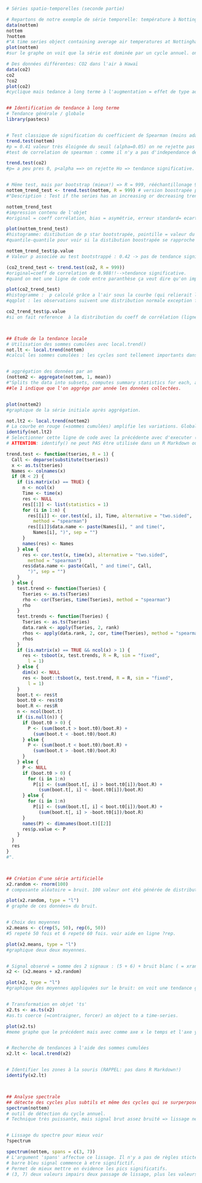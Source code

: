 ```r
# Séries spatio-temporelles (seconde partie)

# Repartons de notre exemple de série temporelle: température à Nottingham (NottinghamTemperature --= nottem)
data(nottem)
nottem
?nottem
#"A time series object containing average air temperatures at Nottingham Castle in degrees Fahrenheit for 20 years".
plot(nottem)
#sur le graphe on voit que la série est dominée par un cycle annuel. on a l impression qu'il y a des variations à l'intérieur du cycle.

# Des données différentes: CO2 dans l'air à Hawaï
data(co2)
co2
?co2
plot(co2)
#cyclique mais tedance à long terme à l'augmentation = effet de type additif.


## Identification de tendance à long terme
# Tendance générale / globale
library(pastecs)


# Test classique de signification du coefficient de Spearman (moins adapté pour les ts!)
trend.test(nottem)
#p = 0.41 valeur très éloignée du seuil (alpha=0.05) on ne rejette pas Ho (covariance vaut 0) alors variation de la variable en y par rapport à celle de la variable en x (le temps) n'est ni directe ni inverse ==> pas de tendance.
#test de correlation de spearman : comme il n'y a pas d'independance des observations la valeur de p est à prendre avec des pincettes. attention aux valeurs identiques : le test ne calcule pas une valeur p excate. Test valable uniquement si pas d'autocarrelation!!! 

trend.test(co2) 
#p= a peu pres 0, p<alpha ==> on rejette Ho => tendance significative.


# Même test, mais par bootstrap (mieux!) => R = 999, rééchantillonage 999x pour un total de 1000 fois car la première est la série initiale
nottem_trend_test <- trend.test(nottem, R = 999) # version boostrapée par ajout de l'argument R.
#"Description : Test if the series has an increasing or decreasing trend, using a non-parametric Spearman test between the observations and time. Usage = trend.test(tseries, R=1). Arguments = tseries	: a univariate or multivariate time series (a 'rts' object in Splus or a 'ts' object in R). R	: The number of time the series is/are resampled for a bootstrap test. If R1 (by default), an usual Spearman test is performed. If R > 1 then a bootstrap test is run".

nottem_trend_test 
#impression contenu de l'objet 
#original = coeff corrélation, bias = asymétrie, erreur standard= ecart-type par rapport à la distribution normale => le plus important c'est le graphique.

plot(nottem_trend_test)
#histogramme: distibution de p star bootstrapée, pointille = valeur du coeff de corrélation observé dans la série non réechantillone. plus le pointillé est extreme à gauche ou à droite dans la série plus on a tendance à penser que Ho est moins plausible=> tendance à rejetter Ho (=pas de tendance globale). p calculé grâce a l'air sous la courbe (qui relierait les sommets de tous les barres verticales de l'histogramme) aux extremités du pointillé.
#quantile-quantile pour voir si la distibution boostrapée se rapproche d'une distribution normal ou pas. Reponse=OUI si les observations (ronds noirs) suivent la droite en pointillé.

nottem_trend_test$p.value 
# Valeur p associée au test bootstrappé : 0.42 -> pas de tendance significative au seuil alpha de 5%.

(co2_trend_test <- trend.test(co2, R = 999))
#original=coeff de correlation de 0.988!!-->tendance significative.
#quand on met une ligne de code entre paranthèse ça veut dire qu'on imprime cette ligne de code; autrement dit, mettre les paranthèses nous évite de devoir reécrire la fonction pour qu'elle soit executée plus bas.

plot(co2_trend_test)
#histogramme :  p calculé grâce a l'air sous la courbe (qui relierait les sommets de tous les barres verticales de l'histogramme) aux extremités du pointillé. aire sous la courbe à l'extremité droite de l'histogramme est trèès faible, p<alpha==>on rejette Ho==> il y a une tendance significative. Ligne verticale pointillée éloingnée des barres verticales de l'histogramme. pointillé = valeur du coeff de corrélation observé dans la série non réechantillone. plus le pointillé est extreme à gauche ou à droite dans la série plus on a tendance à penser que Ho est moins plausible=> tendance à rejetter Ho (==>pas de tendance globale).
#qqplot : les observations suivent une distribution normale exception faite des premières et des dernières.

co2_trend_test$p.value
#si on fait reference  à la distribution du coeff de corrélation (ligne verticale pointillé dans l'histogramme), elle est tres extreme à droite => valeur faible de p => p vaut zero ===> tendance très significative. p=0<< 0.05=alpha.



## Etude de la tendance locale
# Utilisation des sommes cumulées avec local.trend()
not.lt <- local.trend(nottem) 
#calcul les sommes cumulées : les cycles sont tellement importants dans la série qu'ils masquent des variations à plus long terme. le cycle annuel perturbe l'analyse PLURIannuelle =>on élimine ce signal cyclique en travaillant sur des moyennes annuelles? pour ce faire on aggrége.


# aggrégation des données par an
(nottem2 <- aggregate(nottem, 1, mean))
#"Splits the data into subsets, computes summary statistics for each, and returns the result in a convenient form."
##le 1 indique que l'on aggrége par année les données collectées.


plot(nottem2)
#graphique de la série initiale après aggrégation.

not.lt2 <- local.trend(nottem2)
# La courbe en rouge (=sommes cumulées) amplifie les variations. Globalement on a deux périodes: une avec des températues faibles l'autre avec temperatures fortes. Choisir manuellement les points à identifier. 
identify(not.lt2) 
# Selectionner cette ligne de code avec la précédente avec d'executer (Ctrl+Enter). Cliquer les points voulus (dans ce graphe-ci un point au début, un au milieu qd est T° très basses et un point à la fin), puis indiquer "finish"...
# ATTENTION: identify() ne peut PAS être utilisée dans un R Markdown ou Notebook. Cette fonction doit être utilisée seulement dans le fenêtre CONSOLE de R!!! Sinon voici le SCRIPT À AJOUTER POUR QUE ÇA MARCHE : "Note: trend.test() in pastecs does not work well with current version of R with the SciViews::R extension. This version corrects the problem :

trend.test <- function(tseries, R = 1) {
  Call <- deparse(substitute(tseries))
  x <- as.ts(tseries)
  Names <- colnames(x)
  if (R < 2) {
    if (is.matrix(x) == TRUE) {
      n <- ncol(x)
      Time <- time(x)
      res <- NULL
      res[[1]] <- list(statistics = 1)
      for (i in 1:n) {
        res[[i]] <- cor.test(x[, i], Time, alternative = "two.sided",
          method = "spearman")
        res[[i]]$data.name <- paste(Names[i], " and time(",
          Names[i], ")", sep = "")
      }
      names(res) <- Names
    } else {
      res <- cor.test(x, time(x), alternative = "two.sided",
        method = "spearman")
      res$data.name <- paste(Call, " and time(", Call,
        ")", sep = "")
    }
  } else {
    test.trend <- function(Tseries) {
      Tseries <- as.ts(Tseries)
      rho <- cor(Tseries, time(Tseries), method = "spearman")
      rho
    }
    test.trends <- function(Tseries) {
      Tseries <- as.ts(Tseries)
      data.rank <- apply(Tseries, 2, rank)
      rhos <- apply(data.rank, 2, cor, time(Tseries), method = "spearman")
      rhos
    }
    if (is.matrix(x) == TRUE && ncol(x) > 1) {
      res <- tsboot(x, test.trends, R = R, sim = "fixed",
        l = 1)
    } else {
      dim(x) <- NULL
      res <- boot::tsboot(x, test.trend, R = R, sim = "fixed",
        l = 1)
    }
    boot.t <- res$t
    boot.t0 <- res$t0
    boot.R <- res$R
    n <- ncol(boot.t)
    if (is.null(n)) {
      if (boot.t0 > 0) {
        P <- (sum(boot.t > boot.t0)/boot.R) +
          (sum(boot.t < -boot.t0)/boot.R)
      } else {
        P <- (sum(boot.t < boot.t0)/boot.R) +
          (sum(boot.t > -boot.t0)/boot.R)
      }
    } else {
      P <- NULL
      if (boot.t0 > 0) {
        for (i in 1:n)
          P[i] <- (sum(boot.t[, i] > boot.t0[i])/boot.R) +
            (sum(boot.t[, i] < -boot.t0[i])/boot.R)
      } else {
        for (i in 1:n)
          P[i] <- (sum(boot.t[, i] < boot.t0[i])/boot.R) +
            (sum(boot.t[, i] > -boot.t0[i])/boot.R)
      }
      names(P) <- dimnames(boot.t)[[2]]
      res$p.value <- P
    }
  }
  res
}
#".



## Création d'une série artificielle
x2.random <- rnorm(100) 
# composante aléatoire = bruit. 100 valeur ont été générée de distribution normale avec moyenne nulle et ecart type =1.

plot(x2.random, type = "l") 
# graphe de ces données= du bruit.


# Choix des moyennes
x2.means <- c(rep(5, 50), rep(6, 50))
#5 repeté 50 fois et 6 repeté 60 fois. voir aide en ligne ?rep.

plot(x2.means, type = "l")
#graphique deux deux moyennes.


# Signal observé = somme des 2 signaux : (5 + 6) + bruit blanc ( = xrandom)
x2 <- (x2.means + x2.random)

plot(x2, type = "l")
#graphique des moyennes appliquées sur le bruit: on voit une tendance générale  qui augmente légérement sur l'axe x(de la moyenne 5 à la moyenne 6).


# Transformation en objet 'ts'
x2.ts <- as.ts(x2)
#as.ts coerce (=contraigner, forcer) an object to a time-series.

plot(x2.ts)
#meme graphe que le précédent mais avec comme axe x le temps et l'axe y x2.ts=serie temporelle.


# Recherche de tendances à l'aide des sommes cumulées
x2.lt <- local.trend(x2)


# Identifier les zones à la souris (RAPPEL: pas dans R Markdown!)
identify(x2.lt)



## Analyse spectrale 
## détecte des cycles plus subtils et même des cycles qui se surperposent. qlq soit le signal on peut le représenter par un ensemble de sinus et de cos de periode croissante avec une valeur d'amplitude adéquate à chaque signal. si amplitude des différentes composantes est faible alors signal faible et inversément.
spectrum(nottem) 
# outil de détection du cycle annuel.
# Technique très puissante, mais signal brut assez bruité => lissage nécessaire!


# Lissage du spectre pour mieux voir
?spectrum

spectrum(nottem, spans = c(3, 7))
# L'argument 'spans' affectue ce lissage. Il n'y a pas de règles stictes, il faut juste deux nombres impairs.
# barre bleu signal commence à etre significtif.
# Permet de mieux mettre en évidence les pics significatifs.
# (3, 7) deux valeurs impairs deux passage de lissage, plus les valeurs sont eleves plus le signal est lissé.
```

